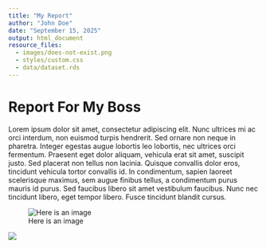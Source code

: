 ```yaml
---
title: "My Report"
author: "John Doe"
date: "September 15, 2025"
output: html_document
resource_files:
  - images/does-not-exist.png
  - styles/custom.css
  - data/dataset.rds
---
```


# Report For My Boss

Lorem ipsum dolor sit amet, consectetur adipiscing elit. Nunc ultrices mi ac orci interdum, non euismod turpis hendrerit.
Sed ornare non neque in pharetra. Integer egestas augue lobortis leo lobortis, nec ultrices orci fermentum. Praesent eget dolor aliquam,
vehicula erat sit amet, suscipit justo. Sed placerat non tellus non lacinia. Quisque convallis dolor eros, tincidunt vehicula tortor convallis id.
In condimentum, sapien laoreet scelerisque maximus, sem augue finibus tellus, a condimentum purus mauris id purus.
Sed faucibus libero sit amet vestibulum faucibus. Nunc nec tincidunt libero, eget tempor libero. Fusce tincidunt blandit cursus. 

![Here is an image](posit-logo.svg)

<img src="pizza-icon.png" />
